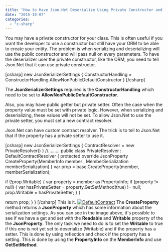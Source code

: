 ```yaml
---
title: "How to Have Json.Net Deserialize Using Private Constructor and Private Setter"
date: "2015-10-07"
categories: 
  - "c-sharp"
---
```


You may have a private constructor for your class. This is often useful if you want the developer to use a constructor but still have your ORM to be able to create your entity. The problem is when serializing and deserializing will use the public constructor and will pass null on every parameters. To have the deserializer user the private constructor, like the ORM, you need to tell Json.Net that it can use private constructor.

\[csharp\] new JsonSerializerSettings { ConstructorHandling = ConstructorHandling.AllowNonPublicDefaultConstructor } \[/csharp\]

The **JsonSerializerSettings** required is the **ConstructorHandling** which need to be set to **AllowNonPublicDefaultConstructor**.

Also, you may have public getter but private setter. Often the case when the property value must be set with private logic. However, when serializing and deserializing, these values will not be set. To allow Json.Net to use the private setter, you must set a new contract resolver.

Json.Net can have custom contract resolver. The trick is to tell to Json.Net that if the property has a private setter to use it.

\[csharp\] new JsonSerializerSettings { ContractResolver = new PrivateResolver() } //......... public class PrivateResolver : DefaultContractResolver { protected override JsonProperty CreateProperty(MemberInfo member , MemberSerialization memberSerialization) { var prop = base.CreateProperty(member, memberSerialization);

if (!prop.Writable) { var property = member as PropertyInfo; if (property != null) { var hasPrivateSetter = property.GetSetMethod(true) != null; prop.Writable = hasPrivateSetter; } }

return prop; } } \[/csharp\] This is it. [![DefaultContract](http://patrickdesjardins.com/blog/wp-content/uploads/2015/07/DefaultContract-400x222.png)](http://patrickdesjardins.com/blog/?attachment_id=4289) The **CreateProperty** method returns a **JsonProperty** which has some information about the serialization settings. As you can see in the image above, it's possible to see if we have a get and set with the **Readable** and **Writable** property of the the **JsonProperty**. The only task we need to do is to set the **Writable** to true if this one is not yet set to deserialize (Writable) and if the property has a setter. This is done by using reflection and check if the property has a setting. This is done by using the **PropertyInfo** on the **MemberInfo** and use **GetSetMethod**.

